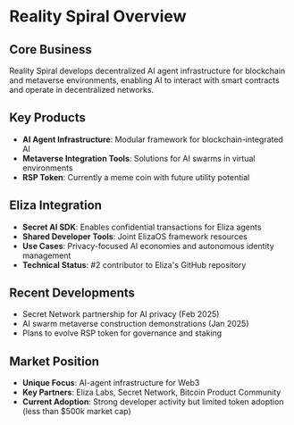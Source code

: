 # Reality Spiral Overview

## Core Business

Reality Spiral develops decentralized AI agent infrastructure for blockchain and metaverse environments, enabling AI to interact with smart contracts and operate in decentralized networks.

## Key Products

- **AI Agent Infrastructure**: Modular framework for blockchain-integrated AI
- **Metaverse Integration Tools**: Solutions for AI swarms in virtual environments
- **RSP Token**: Currently a meme coin with future utility potential

## Eliza Integration

- **Secret AI SDK**: Enables confidential transactions for Eliza agents
- **Shared Developer Tools**: Joint ElizaOS framework resources
- **Use Cases**: Privacy-focused AI economies and autonomous identity management
- **Technical Status**: #2 contributor to Eliza's GitHub repository

## Recent Developments

- Secret Network partnership for AI privacy (Feb 2025)
- AI swarm metaverse construction demonstrations (Jan 2025)
- Plans to evolve RSP token for governance and staking

## Market Position

- **Unique Focus**: AI-agent infrastructure for Web3
- **Key Partners**: Eliza Labs, Secret Network, Bitcoin Product Community
- **Current Adoption**: Strong developer activity but limited token adoption (less than $500k market cap)
